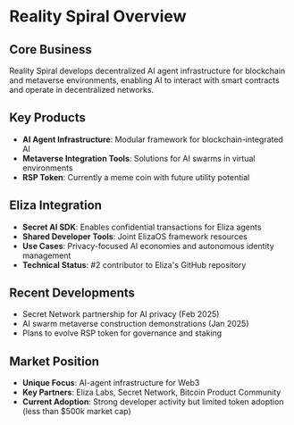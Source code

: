 # Reality Spiral Overview

## Core Business

Reality Spiral develops decentralized AI agent infrastructure for blockchain and metaverse environments, enabling AI to interact with smart contracts and operate in decentralized networks.

## Key Products

- **AI Agent Infrastructure**: Modular framework for blockchain-integrated AI
- **Metaverse Integration Tools**: Solutions for AI swarms in virtual environments
- **RSP Token**: Currently a meme coin with future utility potential

## Eliza Integration

- **Secret AI SDK**: Enables confidential transactions for Eliza agents
- **Shared Developer Tools**: Joint ElizaOS framework resources
- **Use Cases**: Privacy-focused AI economies and autonomous identity management
- **Technical Status**: #2 contributor to Eliza's GitHub repository

## Recent Developments

- Secret Network partnership for AI privacy (Feb 2025)
- AI swarm metaverse construction demonstrations (Jan 2025)
- Plans to evolve RSP token for governance and staking

## Market Position

- **Unique Focus**: AI-agent infrastructure for Web3
- **Key Partners**: Eliza Labs, Secret Network, Bitcoin Product Community
- **Current Adoption**: Strong developer activity but limited token adoption (less than $500k market cap)
